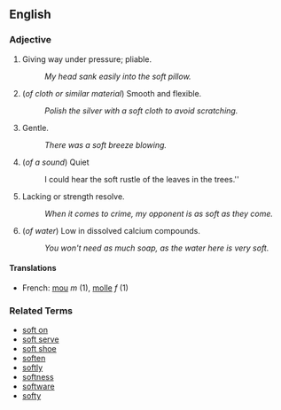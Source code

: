 ==English==

===Adjective===
# Giving way under pressure; pliable.
#: ''My head sank easily into the soft pillow.''
# (''of cloth or similar material'') Smooth and flexible.
#: ''Polish the silver with a soft cloth to avoid scratching.''
# Gentle.
#: ''There was a soft breeze blowing.''
# (''of a sound'') Quiet
#: I could hear the soft rustle of the leaves in the trees.''
# Lacking or strength resolve.
#: ''When it comes to crime, my opponent is as soft as they come.''
# (''of water'') Low in dissolved calcium compounds.
#: ''You won't need as much soap, as the water here is very soft.''

====Translations====
*French: [[mou]] ''m'' (1), [[molle]] ''f'' (1)

===Related Terms===
*[[soft on]]
*[[soft serve]]
*[[soft shoe]]
*[[soften]]
*[[softly]]
*[[softness]]
*[[software]]
*[[softy]]